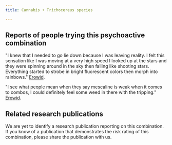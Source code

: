 ---
title: Cannabis + Trichocereus species

---

## Reports of people trying this psychoactive combination

"I knew that I needed to go lie down because I was leaving reality. I felt this sensation like I was moving at a very high speed I looked up at the stars and they were spinning around in the sky then falling like shooting stars. Everything started to strobe in bright fluorescent colors then morph into rainbows." [Erowid](https://erowid.org/experiences/exp.php?ID=99542).

"I see what people mean when they say mescaline is weak when it comes to combos, I could definitely feel some weed in there with the tripping." [Erowid](https://erowid.org/experiences/exp.php?ID=98817).

## Related research publications

We are yet to identify a research publication reporting on this combination. If you know of a publication that demonstrates the risk rating of this combination, please share the publication with us.



